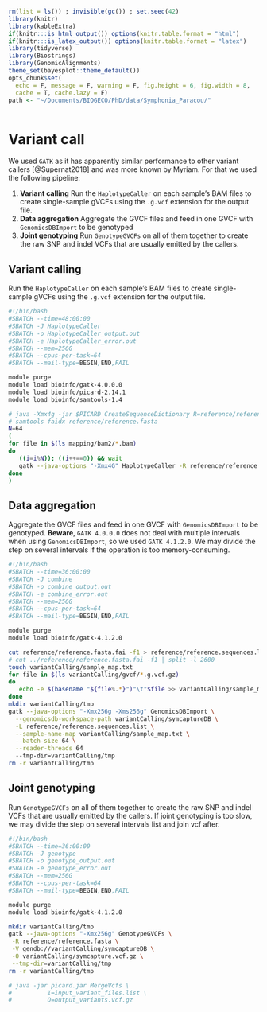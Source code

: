 ```r
rm(list = ls()) ; invisible(gc()) ; set.seed(42)
library(knitr)
library(kableExtra)
if(knitr:::is_html_output()) options(knitr.table.format = "html") 
if(knitr:::is_latex_output()) options(knitr.table.format = "latex") 
library(tidyverse)
library(Biostrings)
library(GenomicAlignments)
theme_set(bayesplot::theme_default())
opts_chunk$set(
  echo = F, message = F, warning = F, fig.height = 6, fig.width = 8,
  cache = T, cache.lazy = F)
path <- "~/Documents/BIOGECO/PhD/data/Symphonia_Paracou/"
```

```r
```

# Variant call

We used `GATK` as it has apparently similar performance to other variant callers [@Supernat2018] and was more known by Myriam. For that we used the following pipeline:

1. __Variant calling__ Run the `HaplotypeCaller` on each sample's BAM files to create single-sample gVCFs using the `.g.vcf` extension for the output file.
1. __Data aggregation__ Aggregate the GVCF files and feed in one GVCF with `GenomicsDBImport` to be genotyped
1. __Joint genotyping__ Run `GenotypeGVCFs` on all of them together to create the raw SNP and indel VCFs that are usually emitted by the callers.

## Variant calling

Run the `HaplotypeCaller` on each sample's BAM files to create single-sample gVCFs using the `.g.vcf` extension for the output file.

```bash
#!/bin/bash
#SBATCH --time=48:00:00
#SBATCH -J HaplotypeCaller
#SBATCH -o HaplotypeCaller_output.out
#SBATCH -e HaplotypeCaller_error.out
#SBATCH --mem=256G
#SBATCH --cpus-per-task=64
#SBATCH --mail-type=BEGIN,END,FAIL

module purge
module load bioinfo/gatk-4.0.0.0
module load bioinfo/picard-2.14.1
module load bioinfo/samtools-1.4

# java -Xmx4g -jar $PICARD CreateSequenceDictionary R=reference/reference.fasta O=reference/reference.dict
# samtools faidx reference/reference.fasta
N=64
(
for file in $(ls mapping/bam2/*.bam)
do 
   ((i=i%N)); ((i++==0)) && wait
   gatk --java-options "-Xmx4G" HaplotypeCaller -R reference/reference.fasta -I $file -O variantCalling/gvcf/$(basename "${file%.*}").g.vcf.gz  -ERC GVCF & 
done
)
```

## Data aggregation

Aggregate the GVCF files and feed in one GVCF with `GenomicsDBImport` to be genotyped. **Beware**, `GATK 4.0.0.0` does not deal with multiple intervals when using `GenomicsDBImport`, so we used `GATK 4.1.2.0`. We may divide the step on several intervals if the operation is too memory-consuming.

```bash
#!/bin/bash
#SBATCH --time=36:00:00
#SBATCH -J combine
#SBATCH -o combine_output.out
#SBATCH -e combine_error.out
#SBATCH --mem=256G
#SBATCH --cpus-per-task=64
#SBATCH --mail-type=BEGIN,END,FAIL

module purge
module load bioinfo/gatk-4.1.2.0

cut reference/reference.fasta.fai -f1 > reference/reference.sequences.list # to be changed by several lists if needed
# cut ../reference/reference.fasta.fai -f1 | split -l 2600
touch variantCalling/sample_map.txt
for file in $(ls variantCalling/gvcf/*.g.vcf.gz)
do 
   echo -e $(basename "${file%.*}")"\t"$file >> variantCalling/sample_map.txt
done
mkdir variantCalling/tmp
gatk --java-options "-Xmx256g -Xms256g" GenomicsDBImport \
  --genomicsdb-workspace-path variantCalling/symcaptureDB \
  -L reference/reference.sequences.list \
  --sample-name-map variantCalling/sample_map.txt \
  --batch-size 64 \
  --reader-threads 64
  --tmp-dir=variantCalling/tmp
rm -r variantCalling/tmp
```



## Joint genotyping

Run `GenotypeGVCFs` on all of them together to create the raw SNP and indel VCFs that are usually emitted by the callers. If joint genotyping is too slow, we may divide the step on several intervals list and join vcf after.

```bash
#!/bin/bash
#SBATCH --time=36:00:00
#SBATCH -J genotype
#SBATCH -o genotype_output.out
#SBATCH -e genotype_error.out
#SBATCH --mem=256G
#SBATCH --cpus-per-task=64
#SBATCH --mail-type=BEGIN,END,FAIL

module purge
module load bioinfo/gatk-4.1.2.0

mkdir variantCalling/tmp
gatk --java-options "-Xmx256g" GenotypeGVCFs \
 -R reference/reference.fasta \
 -V gendb://variantCalling/symcaptureDB \
 -O variantCalling/symcapture.vcf.gz \
 --tmp-dir=variantCalling/tmp
rm -r variantCalling/tmp

# java -jar picard.jar MergeVcfs \
#          I=input_variant_files.list \
#          O=output_variants.vcf.gz
```
